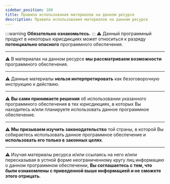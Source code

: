 ```yaml
---
sidebar_position: 100
title: Правила использования материалов на данном ресурсе
description: Правила использования материалов на данном ресурсе
--- 
```

:::warning **Обязательно ознакомьтесь.**
:::
⚠️ Данный программный продукт в некоторых юрисдикциях может относиться к разряду **потенциально опасного** программного обеспечения.  
_______________________________________________   
⚠️ В материалах на данном ресурсе **мы рассматриваем возможности** программного обеспечения.  
_______________________________________________     
⚠️ Данные материалы **нельзя интерпретировать** как безоговорочную инструкцию к действию.   
_______________________________________________    
⚠️ **Вы сами принимаете решения** об использовании указанного программного обеспечения в тех юрисдикциях, в которых Вы находитесь и/или планируете использовать данное программное обеспечение.   
_______________________________________________ 
⚠️ **Мы призываем изучить законодательство** той страны, в которой Вы собираетесь использовать данное программное обеспечение и **использовать его только в законных целях**.     
_______________________________________________   
⚠️ Изучая материалы ресурса и/или ссылаясь на него и/или пересказывая в устной форме неограниченному кругу лиц информацию о данном программном обеспечении, **Вы соглашаетесь с тем, что были ознакомлены с приведенной выше информацией и не сможете этого отрицать**. 
